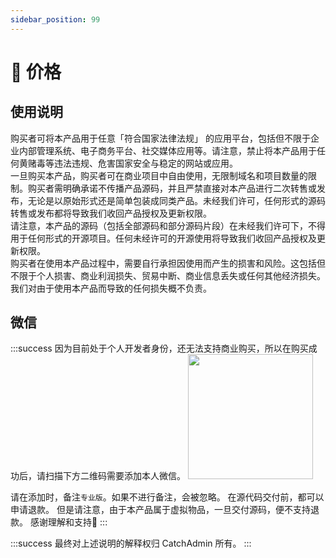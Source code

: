 ```yaml
---
sidebar_position: 99
---
```


# 🍿 价格

<Subscribe />

## 使用说明
<div className="flex flex-col gap-5 mx-auto w-full">
 <div>
 购买者可将本产品用于任意<span className="text-lg font-bold text-red-500">「符合国家法律法规」</span> 的应用平台，包括但不限于企业内部管理系统、电子商务平台、社交媒体应用等。请注意，禁止将本产品用于任何黄赌毒等违法违规、危害国家安全与稳定的网站或应用。
</div>
 <div>
  一旦购买本产品，购买者可在商业项目中自由使用，无限制域名和项目数量的限制。购买者需明确承诺不传播产品源码，并且严禁直接对本产品进行二次转售或发布，无论是以原始形式还是简单包装成同类产品。未经我们许可，任何形式的源码转售或发布都将导致我们收回产品授权及更新权限。
</div>
<div>
请注意，本产品的源码（包括全部源码和部分源码片段）在未经我们许可下，不得用于任何形式的开源项目。任何未经许可的开源使用将导致我们收回产品授权及更新权限。
</div>
<div>
购买者在使用本产品过程中，需要自行承担因使用而产生的损害和风险。这包括但不限于个人损害、商业利润损失、贸易中断、商业信息丢失或任何其他经济损失。我们对由于使用本产品而导致的任何损失概不负责。
</div>
<div></div>
</div>

## 微信
:::success
因为目前处于个人开发者身份，还无法支持商业购买，所以在购买成功后，请扫描下方二维码需要添加本人微信。
<img  src="/img/personal.jpeg" width="200" />

请在添加时，备注`专业版`。如果不进行备注，会被忽略。
在源代码交付前，都可以申请退款。
但是请注意，由于本产品属于虚拟物品，一旦交付源码，便不支持退款。
感谢理解和支持🙏
:::

:::success
 最终对上述说明的解释权归 CatchAdmin 所有。
:::